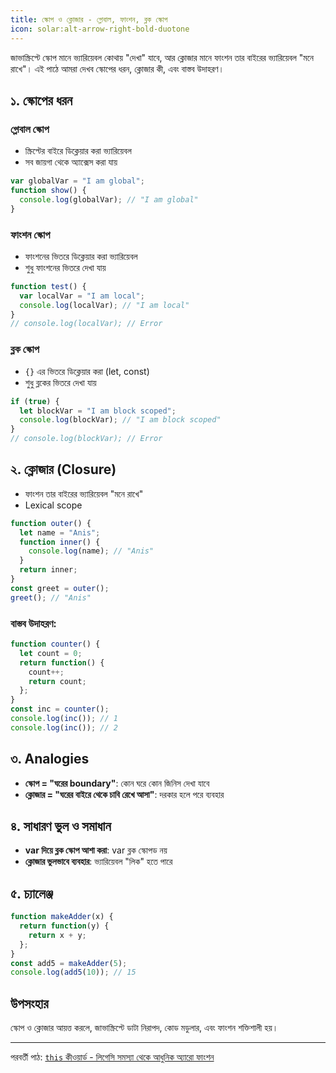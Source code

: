 ```yaml
---
title: স্কোপ ও ক্লোজার - গ্লোবাল, ফাংশন, ব্লক স্কোপ
icon: solar:alt-arrow-right-bold-duotone
---
```


জাভাস্ক্রিপ্টে স্কোপ মানে ভ্যারিয়েবল কোথায় "দেখা" যাবে, আর ক্লোজার মানে ফাংশন তার বাইরের ভ্যারিয়েবল "মনে রাখে"। এই পাঠে আমরা দেখব স্কোপের ধরন, ক্লোজার কী, এবং বাস্তব উদাহরণ।

## ১. স্কোপের ধরন

### গ্লোবাল স্কোপ
- স্ক্রিপ্টের বাইরে ডিক্লেয়ার করা ভ্যারিয়েবল
- সব জায়গা থেকে অ্যাক্সেস করা যায়

```js
var globalVar = "I am global";
function show() {
  console.log(globalVar); // "I am global"
}
```

### ফাংশন স্কোপ
- ফাংশনের ভিতরে ডিক্লেয়ার করা ভ্যারিয়েবল
- শুধু ফাংশনের ভিতরে দেখা যায়

```js
function test() {
  var localVar = "I am local";
  console.log(localVar); // "I am local"
}
// console.log(localVar); // Error
```

### ব্লক স্কোপ
- `{}` এর ভিতরে ডিক্লেয়ার করা (let, const)
- শুধু ব্লকের ভিতরে দেখা যায়

```js
if (true) {
  let blockVar = "I am block scoped";
  console.log(blockVar); // "I am block scoped"
}
// console.log(blockVar); // Error
```

## ২. ক্লোজার (Closure)

- ফাংশন তার বাইরের ভ্যারিয়েবল "মনে রাখে"
- Lexical scope

```js
function outer() {
  let name = "Anis";
  function inner() {
    console.log(name); // "Anis"
  }
  return inner;
}
const greet = outer();
greet(); // "Anis"
```

### বাস্তব উদাহরণ:

```js
function counter() {
  let count = 0;
  return function() {
    count++;
    return count;
  };
}
const inc = counter();
console.log(inc()); // 1
console.log(inc()); // 2
```

## ৩. Analogies

- **স্কোপ = "ঘরের boundary"**: কোন ঘরে কোন জিনিস দেখা যাবে
- **ক্লোজার = "ঘরের বাইরে থেকে চাবি রেখে আসা"**: দরকার হলে পরে ব্যবহার

## ৪. সাধারণ ভুল ও সমাধান

- **var দিয়ে ব্লক স্কোপ আশা করা**: var ব্লক স্কোপড নয়
- **ক্লোজার ভুলভাবে ব্যবহার**: ভ্যারিয়েবল "লিক" হতে পারে

## ৫. চ্যালেঞ্জ

```js
function makeAdder(x) {
  return function(y) {
    return x + y;
  };
}
const add5 = makeAdder(5);
console.log(add5(10)); // 15
```

## উপসংহার

স্কোপ ও ক্লোজার আয়ত্ত করলে, জাভাস্ক্রিপ্টে ডাটা নিরাপদ, কোড মডুলার, এবং ফাংশন শক্তিশালী হয়।

---

পরবর্তী পাঠ: [`this` কীওয়ার্ড - লিগেসি সমস্যা থেকে আধুনিক অ্যারো ফাংশন](/js/this-keyword)
